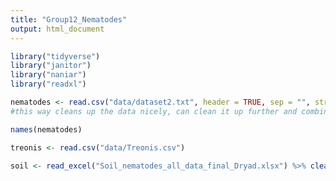 ```yaml
---
title: "Group12_Nematodes"
output: html_document
---
```




```r
library("tidyverse")
library("janitor")
library("naniar")
library("readxl")
```

```r
nematodes <- read.csv("data/dataset2.txt", header = TRUE, sep = "", stringsAsFactors = FALSE, fill = TRUE)
#this way cleans up the data nicely, can clean it up further and combine more data
```

```r
names(nematodes)
```

```r
treonis <- read.csv("data/Treonis.csv")

```

```r
soil <- read_excel("Soil_nematodes_all_data_final_Dryad.xlsx") %>% clean_names()
```

